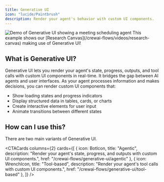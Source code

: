 ```yaml
---
title: Generative UI
icon: "lucide/Paintbrush"
description: Render your agent's behavior with custom UI components.
---
```


<Frame>
  <img 
    src="/images/coagents/AgenticGenerativeUI.gif" 
    className="my-0" 
    alt="Demo of Generative UI showing a meeting scheduling agent"
  />
</Frame>

<Callout>
    This example shows our [Research Canvas](/crewai-flows/videos/research-canvas) making use of Generative UI!
</Callout>

## What is Generative UI?

Generative UI lets you render your agent's state, progress, outputs, and tool calls with custom UI components in real-time. It bridges the gap between AI
agents and user interfaces. As your agent processes information and makes decisions, you can render custom UI components that:

- Show loading states and progress indicators
- Display structured data in tables, cards, or charts
- Create interactive elements for user input
- Animate transitions between different states

## How can I use this?

There are two main variants of Generative UI.

<CTACards
  columns={2}
  cards={[
    {
      icon: BotIcon,
      title: "Agentic",
      description: "Render your agent's state, progress, and outputs with custom UI components.",
      href: "/crewai-flows/generative-ui/agentic"
    },
    {
      icon: WrenchIcon,
      title: "Tool-based",
      description: "Render your agent's tool calls with custom UI components.",
      href: "/crewai-flows/generative-ui/tool-based"
    },
  ]}
/>

